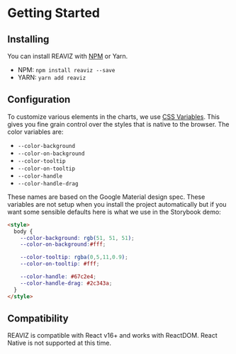 
<Meta title="Docs/Getting Started/Quick Start" />

# Getting Started

## Installing

You can install REAVIZ with [NPM](https://www.npmjs.com/package/reaviz) or Yarn.

- NPM: `npm install reaviz --save`
- YARN: `yarn add reaviz`

## Configuration

To customize various elements in the charts,
we use [CSS Variables](https://developer.mozilla.org/en-US/docs/Web/CSS/Using_CSS_variables).
This gives you fine grain control over the styles
that is native to the browser. The color variables are:

- `--color-background`
- `--color-on-background`
- `--color-tooltip`
- `--color-on-tooltip`
- `--color-handle`
- `--color-handle-drag`

These names are based on the Google Material design spec. These variables
are not setup when you install the project automatically but if you want
some sensible defaults here is what we use in the Storybook demo:

```html
<style>
  body {
    --color-background: rgb(51, 51, 51);
    --color-on-background:#fff;

    --color-tooltip: rgba(0,5,11,0.9);
    --color-on-tooltip: #fff;

    --color-handle: #67c2e4;
    --color-handle-drag: #2c343a;
  }
</style>
```

## Compatibility

REAVIZ is compatible with React v16+ and works with ReactDOM. React Native is not supported at this time.

